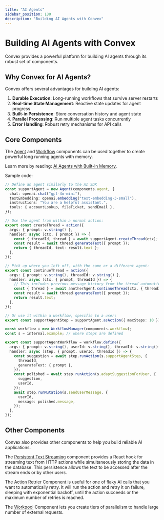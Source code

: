 ```yaml
---
title: "AI Agents"
sidebar_position: 100
description: "Building AI Agents with Convex"
---
```


# Building AI Agents with Convex

Convex provides a powerful platform for building AI agents through its robust
set of components.

## Why Convex for AI Agents?

Convex offers several advantages for building AI agents:

1. **Durable Execution**: Long-running workflows that survive server restarts
2. **Real-time State Management**: Reactive state updates for agent progress
3. **Built-in Persistence**: Store conversation history and agent state
4. **Parallel Processing**: Run multiple agent tasks concurrently
5. **Error Handling**: Robust retry mechanisms for API calls

## Core Components

The [Agent](https://www.convex.dev/components/agent) and
[Workflow](https://www.convex.dev/components/workflow) components can be used
together to create powerful long running agents with memory.

Learn more by reading:
[AI Agents with Built-in Memory](https://stack.convex.dev/ai-agents).

Sample code:

```typescript
// Define an agent similarly to the AI SDK
const supportAgent = new Agent(components.agent, {
  chat: openai.chat("gpt-4o-mini"),
  textEmbedding: openai.embedding("text-embedding-3-small"),
  instructions: "You are a helpful assistant.",
  tools: { accountLookup, fileTicket, sendEmail },
});

// Use the agent from within a normal action:
export const createThread = action({
  args: { prompt: v.string() },
  handler: async (ctx, { prompt }) => {
    const { threadId, thread } = await supportAgent.createThread(ctx);
    const result = await thread.generateText({ prompt });
    return { threadId, text: result.text };
  },
});

// Pick up where you left off, with the same or a different agent:
export const continueThread = action({
  args: { prompt: v.string(), threadId: v.string() },
  handler: async (ctx, { prompt, threadId }) => {
    // This includes previous message history from the thread automatically.
    const { thread } = await anotherAgent.continueThread(ctx, { threadId });
    const result = await thread.generateText({ prompt });
    return result.text;
  },
});

// Or use it within a workflow, specific to a user:
export const supportAgentStep = supportAgent.asAction({ maxSteps: 10 });

const workflow = new WorkflowManager(components.workflow);
const s = internal.example; // where steps are defined

export const supportAgentWorkflow = workflow.define({
  args: { prompt: v.string(), userId: v.string(), threadId: v.string() },
  handler: async (step, { prompt, userId, threadId }) => {
    const suggestion = await step.runAction(s.supportAgentStep, {
      threadId,
      generateText: { prompt },
    });
    const polished = await step.runAction(s.adaptSuggestionForUser, {
      suggestion,
      userId,
    });
    await step.runMutation(s.sendUserMessage, {
      userId,
      message: polished.message,
    });
  },
});
```

## Other Components

Convex also provides other components to help you build reliable AI
applications.

The
[Persistent Text Streaming](https://www.convex.dev/components/persistent-text-streaming)
component provides a React hook for streaming text from HTTP actions while
simultaneously storing the data in the database. This persistence allows the
text to be accessed after the stream ends or by other users.

The [Action Retrier](https://www.convex.dev/components/retrier) Component is
useful for one of flaky AI calls that you want to automatically retry. It will
run the action and retry it on failure, sleeping with exponential backoff, until
the action succeeds or the maximum number of retries is reached.

The [Workpool](https://www.convex.dev/components/workpool) Component lets you
create tiers of parallelism to handle large number of external requests.
